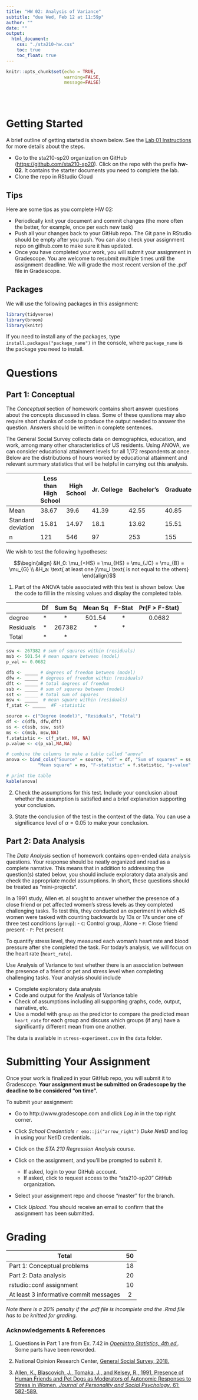 ```yaml
---
title: "HW 02: Analysis of Variance"
subtitle: "due Wed, Feb 12 at 11:59p"
author: ""
date: ""
output: 
  html_document:
    css: "./sta210-hw.css"
    toc: true
    toc_float: true
---
```


```r
knitr::opts_chunk$set(echo = TRUE,
                      warning=FALSE,
                      message=FALSE)
```

<br><br>

# Getting Started

A brief outline of getting started is shown below. See the [Lab 01 Instructions](https://www2.stat.duke.edu/courses/Spring20/sta210.001/labs/lab-01-review-r.html) for more details about the steps. 

- Go to the sta210-sp20 organization on GitHub ([https://github.com/sta210-sp20](https://github.com/sta210-sp20)). Click on the repo with the prefix **hw-02**. It contains the starter documents you need to complete the lab.
- Clone the repo in RStudio Cloud

## Tips

Here are some tips as you complete HW 02:

- Periodically knit your document and commit changes (the more often the better, for example, once per each new task)
- Push all your changes back to your GitHub repo. The Git pane in RStudio should be empty after you push. You can also check your assignment repo on github.com to make sure it has updated.
- Once you have completed your work, you will submit your assignment in Gradescope. You are welcome to resubmit multiple times until the assignment deadline. We will grade the most recent version of the .pdf file in Gradescope.

## Packages 

We will use the following packages in this assignment: 

```r
library(tidyverse)
library(broom)
library(knitr) 
```

If you need to install any of the packages, type `install.packages("package_name")` in the console, where `package_name` is the package you need to install. 

# Questions

## Part 1: Conceptual

The *Conceptual* section of homework contains short answer questions about the concepts discussed in class. Some of these questions may also require short chunks of code to produce the output needed to answer the question. Answers should be written in complete sentences.

The General Social Survey collects data on demographics, education, and work, among many other characteristics of US residents. Using ANOVA, we can consider 
educational attainment levels for all 1,172 respondents at once. Below are the 
distributions of hours worked by educational attainment and relevant summary 
statistics that will be helpful in carrying out this analysis.

|  | Less than High School | High School | Jr. College | Bachelor's | Graduate | Total |
|----------------------------|-----------------------|-------------|-------------|------------|----------|-------|
| Mean | 38.67 | 39.6 | 41.39 | 42.55 | 40.85 | 40.45 |
| Standard deviation | 15.81 | 14.97 | 18.1 | 13.62 | 15.51 | 15.17 |
| n | 121 | 546 | 97 | 253 | 155 | 1772 |

We wish to test the following hypotheses: 

$$\begin{align} &H_0: \mu_{<HS} = \mu_{HS} = \mu_{JC} = \mu_{B} = \mu_{G} \\
    &H_a: \text{ at least one }\mu_i \text{ is not equal to the others} \end{align}$$


1. Part of the ANOVA table associated with this test is shown below. Use the code to fill in the missing values and display the completed table.
   
    
|  | Df | Sum Sq | Mean Sq | F-Stat | Pr(F > F-Stat) |
|-----------|:--:|:------:|:-------:|:------:|:--------------:|
| degree | * | * | 501.54 | * | 0.0682 |
| Residuals | * | 267382 | * | * |  |
| Total | * | * |  |  |  |
    
```r
ssw <- 267382 # sum of squares within (residuals)
msb <- 501.54 # mean square between (model)
p_val <- 0.0682
```

```r
dfb <- _____ # degrees of freedom between (model)
dfw <- _____ # degrees of freedom within (residuals)
dft <- _____ # total degrees of freedom
ssb <- _____ # sum of squares between (model)
sst <- _____ # total sum of squares
msw <- _____  # mean square within (residuals)
f_stat <- _____  #F -statistic 
```

```r
source <- c("Degree (model)", "Residuals", "Total")
df <- c(dfb, dfw,dft)
ss <- c(ssb, ssw, sst)
ms <- c(msb, msw,NA)  
f.statistic <- c(f_stat, NA, NA)
p.value <- c(p_val,NA,NA)

# combine the columns to make a table called "anova"
anova <- bind_cols("Source" = source, "df" = df, "Sum of squares" = ss,
            "Mean square" = ms, "F-statistic" = f.statistic, "p-value" = p.value)

# print the table 
kable(anova) 
```

2. Check the assumptions for this test. Include your conclusion about whether the assumption is satisfied and a brief explanation supporting your conclusion. 

3. State the conclusion of the test in the context of the data. You can use a significance level of $\alpha = 0.05$ to make your conclusion. 


## Part 2: Data Analysis

The *Data Analysis* section of homework contains open-ended data analysis questions. Your response should be neatly organized and read as a complete narrative. This means that in addition to addressing the question(s) stated below, you should include exploratory data analysis and check the appropriate model assumptions. In short, these questions should be treated as "mini-projects".

In a 1991 study, Allen et. al sought to answer whether the presence of a close friend or pet affected women's stress levels as they completed challenging tasks. To test this, they conducted an experiment in which 45 women were tasked with counting backwards by 13s or 17s under one of three test conditions (`group`):
    - `C`: Control group, Alone
    - `F`: Close friend present
    - `P`: Pet present 
    
To quantify stress level, they measured each woman's heart rate and blood pressure after she completed the task. For today's analysis, we will focus on the heart rate (`heart_rate`). 

Use Analysis of Variance to test whether there is an association between the presence of a friend or pet and stress level when completing challenging tasks. Your analysis should include 

- Complete exploratory data analysis 
- Code and output for the Analysis of Variance table 
- Check of assumptions including all supporting graphs, code, output, narrative, etc.
- Use a model with `group` as the predictor to compare the predicted mean `heart_rate` for each group and discuss which groups (if any) have a significantly different mean from one another. 

The data is available in  `stress-experiment.csv` in the `data` folder. 

# Submitting Your Assignment

Once your work is finalized in your GitHub repo, you will submit it to Gradescope. **Your assignment must be submitted on Gradescope by the deadline to be considered "on time".**

To submit your assignment: 

- Go to http://www.gradescope.com and click *Log in* in the top right corner. 

- Click *School Credentials* `r emo::ji("arrow_right")` *Duke NetID* and log in using your NetID credentials.

- Click on the *STA 210 Regression Analysis* course. 

- Click on the assignment, and you'll be prompted to submit it.
    - If asked, login to your GitHub account.
    - If asked, click to request access to the "sta210-sp20" GitHub organization. 
  
- Select your assignment repo and choose "master" for the branch. 

- Click *Upload*. You should receive an email to confirm that the assignment has been submitted.


# Grading

| **Total** | **50** |
|-------------------------------------------------------------|:--:|
| Part 1: Conceptual problems | 18 |
| Part 2: Data analysis | 20 |
| rstudio::conf assignment | 10 |
| At least 3 informative commit messages 	| 2 	|

*Note there is a 20% penalty if the .pdf file is incomplete and the .Rmd file has to be knitted for grading.*



### Acknowledgements & References

1. Questions in Part 1 are from Ex. 7.42 in [*OpenIntro Statistics, 4th ed.*](https://leanpub.com/openintro-statistics). Some parts have been reworded.

2. National Opinion Research Center, [General Social Survey, 2018.](http://gss.norc.org/get-the-data)

3. [Allen, K., Blascovich, J., Tomaka, J., and Kelsey, R., 1991, Presence of Human Friends and Pet Dogs as Moderators of Autonomic Responses to Stress in Women, *Journal of Personality and Social Psychology*, 61: 582-589.](https://search-ebscohost-com.proxy.lib.duke.edu/login.aspx?direct=true&db=pdh&AN=1992-04617-001&site=ehost-live&scope=site)
